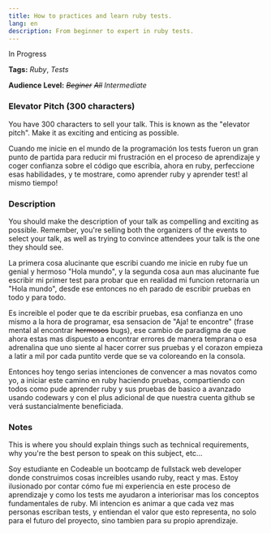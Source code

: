 ```yaml
---
title: How to practices and learn ruby tests.
lang: en
description: From beginner to expert in ruby tests.
---
```


<div css={{ color: "red", fontStyle: "italic", fontSize: "2em" }}>
  In Progress
</div>

**Tags:** _Ruby_, _Tests_

**Audience Level:** _~~Beginer~~_ _~~All~~_ _Intermediate_

### Elevator Pitch (300 characters)

<div css={{ color: "#888", fontStyle: "italic", fontSize: "0.8em" }}>
You have 300 characters to sell your talk. This is known as the "elevator pitch". Make it as exciting and enticing as possible.
</div>

Cuando me inicie en el mundo de la programación los tests fueron un gran punto de partida para reducir mi frustración en el proceso de aprendizaje y coger confianza sobre el código que escribía, ahora en ruby, perfeccione esas habilidades, y te mostrare, como aprender ruby y aprender test! al mismo tiempo!

### Description

<div css={{ color: "#888", fontStyle: "italic", fontSize: "0.8em" }}>
You should make the description of your talk as compelling and exciting as possible. Remember, you're selling both the organizers of the events to select your talk, as well as trying to convince attendees your talk is the one they should see.
</div>

La primera cosa alucinante que escribi cuando me inicie en ruby fue un genial y hermoso "Hola mundo", y la segunda cosa aun mas alucinante fue escribir mi primer test para probar que en realidad mi funcion retornaria un "Hola mundo", desde ese entonces no eh parado de escribir pruebas en todo y para todo.

Es increible el poder que te da escribir pruebas, esa confianza en uno mismo a la hora de programar, esa sensacion de "Aja! te encontre" (frase mental al encontrar ~~hermosos~~ bugs), ese cambio de paradigma de que ahora estas mas dispuesto a encontrar errores de manera temprana o esa adrenalina que uno siente al hacer correr sus pruebas y el corazon empieza a latir a mil por cada puntito verde que se va coloreando en la consola.

Entonces hoy tengo serias intenciones de convencer a mas novatos como yo, a iniciar este camino en ruby haciendo pruebas, compartiendo con todos como pude aprender ruby y sus pruebas de basico a avanzado usando codewars y con el plus adicional de que nuestra cuenta github se verá sustancialmente beneficiada.

### Notes

<div css={{ color: "#888", fontStyle: "italic", fontSize: "0.8em" }}>
 This is where you should explain things such as technical requirements, why you're the best person to speak on this subject, etc...
</div>

Soy estudiante en Codeable un bootcamp de fullstack web developer donde construimos cosas increibles usando ruby, react y mas. Estoy ilusionado por contar cómo fue mi experiencia en este proceso de aprendizaje y como los tests me ayudaron a interiorisar mas los conceptos fundamentales de ruby. Mi intencion es animar a que cada vez mas personas escriban tests, y entiendan el valor que esto representa, no solo para el futuro del proyecto, sino tambien para su propio aprendizaje.
